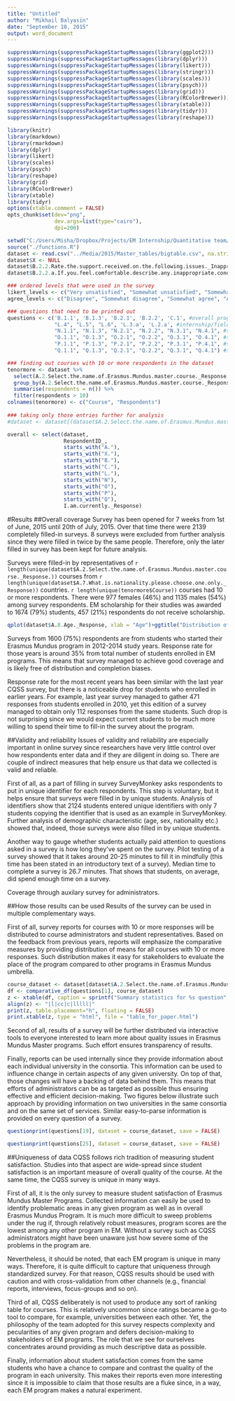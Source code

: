 ```yaml
---
title: "Untitled"
author: "Mikhail Balyasin"
date: "September 10, 2015"
output: word_document
---
```

```r
suppressWarnings(suppressPackageStartupMessages(library(ggplot2)))
suppressWarnings(suppressPackageStartupMessages(library(dplyr)))
suppressWarnings(suppressPackageStartupMessages(library(likert)))
suppressWarnings(suppressPackageStartupMessages(library(stringr)))
suppressWarnings(suppressPackageStartupMessages(library(scales)))
suppressWarnings(suppressPackageStartupMessages(library(psych)))
suppressWarnings(suppressPackageStartupMessages(library(grid)))
suppressWarnings(suppressPackageStartupMessages(library(RColorBrewer)))
suppressWarnings(suppressPackageStartupMessages(library(xtable)))
suppressWarnings(suppressPackageStartupMessages(library(tidyr)))
suppressWarnings(suppressPackageStartupMessages(library(reshape)))

library(knitr)
library(markdown)
library(rmarkdown)
library(dplyr)
library(likert)
library(scales)
library(psych)
library(reshape)
library(grid)
library(RColorBrewer)
library(xtable)
library(tidyr)
options(xtable.comment = FALSE)
opts_chunk$set(dev="png", 
               dev.args=list(type="cairo"),
               dpi=200)

setwd("C:/Users/Misha/Dropbox/Projects/EM Internship/Quantitative team/2015")
source("./functions.R")
dataset <- read.csv("../Media/2015/Master_tables/bigtable.csv", na.strings = c("", " ", "No answer", "N/A", "NA"), header = TRUE)
dataset$X <- NULL
dataset$B.2.2.Rate.the.support.received.on.the.following.issues._Inappropriate.conduct.or.sexual.harassment.issues <- NULL
dataset$B.2.2.a.If.you.feel.comfortable.describe.any.inappropriate.conduct.or.sexual.harassment.issues.you.have.witnessed.or.have.been.the.subject.of.and.the.support.you.have.received.The.answers.to.this.question.will.not.be.shared.with.Erasmus.Mundus.course._Open.Ended.Response <- NULL

### ordered levels that were used in the survey
likert_levels <- c("Very unsatisfied", "Somewhat unsatisfied", "Somewhat satisfied", "Very satisfied")
agree_levels <- c("Disagree", "Somewhat disagree", "Somewhat agree", "Agree")

### questions that need to be printed out
questions <- c('B.1.1', 'B.1.3', 'B.2.1', 'B.2.2', 'C.1', #overall program satisfaction
               "L.4", "L.5", "L.6", 'L.3.a', 'L.2.a', #internship/field experience
               "N.1.1", "N.1.3", "N.2.1", "N.2.2", "N.3.1", "N.4.1", #satisfaction in first university
               "O.1.1", "O.1.3", "O.2.1", "O.2.2", "O.3.1", "O.4.1", #satisfaction in second university
               "P.1.1", "P.1.3", "P.2.1", "P.2.2", "P.3.1", "P.4.1", #satisfaction in third university
               "Q.1.1", "Q.1.3", "Q.2.1", "Q.2.2", "Q.3.1", "Q.4.1") #satisfaction in fourth university

### finding out courses with 10 or more respondents in the dataset
tenormore <- dataset %>%
  select(A.2.Select.the.name.of.Erasmus.Mundus.master.course._Response.) %>%
  group_by(A.2.Select.the.name.of.Erasmus.Mundus.master.course._Response.) %>%
  summarise(respondents = n()) %>%
  filter(respondents > 10)
colnames(tenormore) <- c("Course", "Respondents")
  
### taking only those entries further for analysis
#dataset <- dataset[(dataset$A.2.Select.the.name.of.Erasmus.Mundus.master.course._Response. %in% tenormore$Course),]

overall <- select(dataset,
                  RespondentID_,
                  starts_with("A."),
                  starts_with("X."),
                  starts_with("B."),
                  starts_with("C."),
                  starts_with("L."),
                  starts_with("N"),
                  starts_with("O"),
                  starts_with("P"),
                  starts_with("Q"),
                  I.am.currently._Response)
```


#Results
##Overall coverage
Survey has been opened for 7 weeks from 1st of June, 2015 until 20th of July, 2015. Over that time there were 2139 completely filled-in surveys. 8 surveys were excluded from further analysis since they were filled in twice by the same people. Therefore, only the later filled in survey has been kept for future analysis.

Surveys were filled-in by representatives of `r length(unique(dataset$A.2.Select.the.name.of.Erasmus.Mundus.master.course._Response.))` courses from `r length(unique(dataset$A.7.What.is.nationality.please.choose.one.only._Response))` countries. `r length(unique(tenormore$Course))` courses had 10 or more respondents. There were 977 females (46%) and 1135 males (54%) among survey respondents. EM scholarship for their studies was awarded to 1674 (79%) students, 457 (21%) respondents do not receive scholarship.

```r
qplot(dataset$A.8.Age._Response, xlab = "Age")+ggtitle("Distribution of ages") + theme_bw(base_size = 12, base_family = "Cambria")
```

Surveys from 1600 (75%) respondents are from students who started their Erasmus Mundus program in 2012-2014 study years. Response rate for those years is around 35% from total number of students enrolled in EM programs. This means that survey managed to achieve good coverage and is likely free of distribution and completion biases. 

Response rate for the most recent years has been similar with the last year CQSS survey, but there is a noticeable drop for students who enrolled in earlier years. For example, last year survey managed to gather 471 responses from students enrolled in 2010, yet this edition of a survey managed to obtain only 112 responses from the same students. Such drop is not surprising since we would expect current students to be much more willing to spend their time to fill-in the survey about the program. 

##Validity and reliability
Issues of validity and reliability are especially important in online survey since researchers have very little control over how respondents enter data and if they are diligent in doing so. There are couple of indirect measures that help ensure us that data we collected is valid and reliable. 

First of all, as a part of filling in survey SurveyMonkey asks respondents to put in unique identifier for each respondents. This step is voluntary, but it helps ensure that surveys were filled in by unique students. Analysis of identifiers show that 2124 students entered unique identifiers with only 7 students copying the identifier that is used as an example in SurveyMonkey. Further analysis of demographic characteristic (age, sex, nationality etc.) showed that, indeed, those surveys were also filled in by unique students.

Another way to gauge whether students actually paid attention to questions asked in a survey is how long they've spent on the survey. Pilot testing of a survey showed that it takes around 20-25 minutes to fill it in mindfully (this time has been stated in an introductory text of a survey). Median time to complete a survey is 26.7 minutes. That shows that students, on average, did spend enough time on a survey.

Coverage through auxilary survey for administrators.

##How those results can be used
Results of the survey can be used in multiple complementary ways. 

First of all, survey reports for courses with 10 or more responses will be distributed to course administrators and student representatives. Based on the feedback from previous years, reports will emphasize the comparative measures by providing distribution of means for all courses with 10 or more responses. Such distribution makes it easy for stakeholders to evaluate the place of the program compared to other programs in Erasmus Mundus umbrella. 

```r
course_dataset <- dataset[dataset$A.2.Select.the.name.of.Erasmus.Mundus.master.course._Response. == tenormore$Course[42],] 
df <- comparative_df(questions[1], course_dataset)
z <- xtable(df, caption = sprintf("Summary statistics for %s question", questions[1]), digits = c(0,0,2,2,2,2,2,2,2), type = "html")
align(z) <- "|l|cc|c|lllll|"
print(z, table.placement="h", floating = FALSE)
print.xtable(z, type = "html", file = "table_for_paper.html")

```

Second of all, results of a survey will be further distributed via interactive tools to everyone interested to learn more about quality issues in Erasmus Mundus Master programs. Such effort ensures transparency of results.

Finally, reports can be used internally since they provide information about each individual university in the consortia. This information can be used to influence change in certain aspects of any given university. On top of that, those changes will have a backing of data behind them. This means that efforts of administrators can be as targeted as possible thus ensuring effective and efficient decision-making. Two figures below illustrate such approach by providing information on two universities in the same consortia and on the same set of services. Similar easy-to-parse information is provided on every question of a survey.

```r
questionprint(questions[19], dataset = course_dataset, save = FALSE)
```
```r
questionprint(questions[25], dataset = course_dataset, save = FALSE)
```

##Uniqueness of data
CQSS follows rich tradition of measuring student satisfaction. Studies into that aspect are wide-spread since student satisfaction is an important measure of overall quality of the course. At the same time, the CQSS survey is unique in many ways.

First of all, it is the only survey to measure student satisfaction of Erasmus Mundus Master Programs. Collected information can easily be used to identify problematic areas in any given program as well as in overall Erasmus Mundus Program. It is much more difficult to sweep problems under the rug if, through relatively robust measures, program scores are the lowest among any other program in EM. Without a survey such as CQSS administrators might have been unaware just how severe some of the problems in the program are.

Nevertheless, it should be noted, that each EM program is unique in many ways. Therefore, it is quite difficult to capture that uniqueness through standardized survey. For that reason, CQSS results should be used with caution and with cross-validation from other channels (e.g., financial reports, interviews, focus-groups and so on).

Third of all, CQSS deliberately is not used to produce any sort of ranking table for courses. This is relatively uncommon since ratings became a go-to tool to compare, for example, universities between each other. Yet, the philosophy of the team adopted for this survey respects complexity and pecularities of any given program and defers decision-making to stakeholders of EM programs. The role that we see for ourselves concentrates around providing as much descriptive data as possible.

Finally, information about student satisfaction comes from the same students who have a chance to compare and contrast the quality of the program in each university. This makes their reports even more interesting since it is impossible to claim that those results are a fluke since, in a way, each EM program makes a natural experiment.